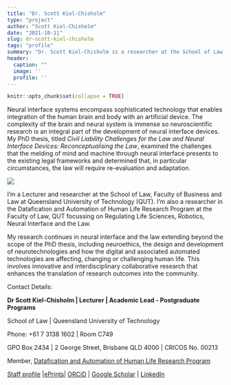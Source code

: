 ```yaml
---
title: "Dr. Scott Kiel-Chisholm"
type: "project"
author: "Scott Kiel-Chisholm"
date: "2021-10-11"
slug: dr-scott-kiel-chisholm
tags: "profile"
summary: "Dr. Scott Kiel-Chisholm is a researcher at the School of Law, Faculty of Business and Law at Queensland University of Technology (QUT). He is also a researcher in the Datafication and Automation of Human Life Research Program at the Faculty of Law, QUT, focusing on Regulating Life Sciences, Robotics, Neural Interface and the Law. "
header:
  caption: ""
  image: ''
  profile: ''
---
```


```r
knitr::opts_chunk$set(collapse = TRUE)
```

Neural interface systems encompass sophisticated technology that enables integration of the human brain and body with an artificial device. The complexity of the brain and neural system is immense so neuroscientific research is an integral part of the development of neural interface devices. My PhD thesis, titled *Civil Liability Challenges for the Law and Neural Interface Devices: Reconceptualising the Law*, examined the challenges that the melding of mind and machine through neural interface presents to the existing legal frameworks and determined that, in particular circumstances, the law will require re-evaluation and adaptation. 


![](Scott.png)



I’m a Lecturer and researcher at the School of Law, Faculty of Business and Law at Queensland University of Technology (QUT). I’m also a researcher in the Datafication and Automation of Human Life Research Program at the Faculty of Law, QUT focussing on Regulating Life Sciences, Robotics, Neural Interface and the Law. 

My research continues in neural interface and the law extending beyond the scope of the PhD thesis, including neuroethics, the design and development of neurotechnologies and how the digital and associated automated technologies are affecting, changing or challenging human life. This involves innovative and interdisciplinary collaborative research that enhances the translation of research outcomes into the community. 

Contact Details: 

**Dr Scott Kiel-Chisholm | Lecturer | Academic Lead - Postgraduate Programs** 

School of Law | Queensland University of Technology 

Phone: +61 7 3138 1602 | Room C749

GPO Box 2434 | 2 George Street, Brisbane QLD 4000 | CRICOS No. 00213

Member, [Datafication and Automation of Human Life Research Program](https://research.qut.edu.au/daaohl/)

[Staff profile](https://staff.qut.edu.au/staff/s.kielchisholm) |[ePrints](http://eprints.qut.edu.au/view/person/Kiel-Chisholm,_Scott.html)| [ORCiD](https://orcid.org/0000-0003-3178-148X) | [Google Scholar](https://scholar.google.com.au/citations?hl=en&user=tCIeeRkAAAAJ) | [LinkedIn](https://au.linkedin.com/in/scott-kiel-chisholm-27221610)

